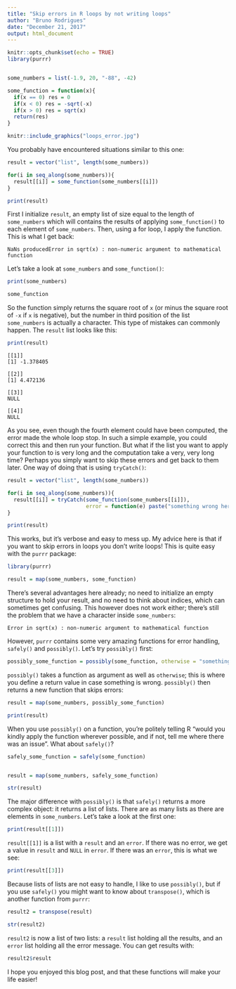 ```yaml
---
title: "Skip errors in R loops by not writing loops"
author: "Bruno Rodrigues"
date: "December 21, 2017"
output: html_document
---
```


```r
knitr::opts_chunk$set(echo = TRUE)
library(purrr)


some_numbers = list(-1.9, 20, "-88", -42)

some_function = function(x){
  if(x == 0) res = 0
  if(x < 0) res = -sqrt(-x)
  if(x > 0) res = sqrt(x)
  return(res)
}
```

```r
knitr::include_graphics("loops_error.jpg")
```

You probably have encountered situations similar to this one:

```r
result = vector("list", length(some_numbers))

for(i in seq_along(some_numbers)){
  result[[i]] = some_function(some_numbers[[i]])
}

print(result)
```

First I initialize `result`, an empty list of size equal to the length of `some_numbers` which will
contains the results of applying `some_function()` to each element of `some_numbers`. Then, using
a for loop, I apply the function. This is what I get back:

```
NaNs producedError in sqrt(x) : non-numeric argument to mathematical function
```

Let's take a look at `some_numbers` and `some_function()`:

```r
print(some_numbers)

some_function
```

So the function simply returns the square root of `x` (or minus the square root of `-x` if `x`
is negative), but the number in third position of the list `some_numbers` is actually a character.
This type of mistakes can commonly happen. The `result` list looks like this:

```r
print(result)
```

```
[[1]]
[1] -1.378405

[[2]]
[1] 4.472136

[[3]]
NULL

[[4]]
NULL
```

As you see, even though the fourth element could have been computed, the error made the whole loop
stop. In such a simple example, you could correct this and then run your function. But what if the list
you want to apply your function to is very long and the computation take a very, very long time? Perhaps
you simply want to skip these errors and get back to them later. One way of doing that is using
`tryCatch()`:

```r
result = vector("list", length(some_numbers))

for(i in seq_along(some_numbers)){
  result[[i]] = tryCatch(some_function(some_numbers[[i]]), 
                         error = function(e) paste("something wrong here"))
}

print(result)
```

This works, but it's verbose and easy to mess up. My advice here is that if you want to skip errors 
in loops you don't write loops! This is quite easy with the `purrr` package:

```r
library(purrr)

result = map(some_numbers, some_function)
```

There's several advantages here already; no need to initialize an empty structure to hold your 
result, and no need to think about indices, which can sometimes get confusing. This however does
not work either; there's still the problem that we have a character inside `some_numbers`:


```
Error in sqrt(x) : non-numeric argument to mathematical function
```

However, `purrr` contains some very amazing functions for error handling, `safely()` and 
`possibly()`. Let's try `possibly()` first:

```r
possibly_some_function = possibly(some_function, otherwise = "something wrong here")
```

`possibly()` takes a function as argument as well as `otherwise`; this is where you define a return 
value in case something is wrong. `possibly()` then returns a new function that skips errors:

```r
result = map(some_numbers, possibly_some_function)

print(result)
```

When you use `possibly()` on a function, you're politely telling R "would you kindly apply the
function wherever possible, and if not, tell me where there was an issue". What about `safely()`?

```r
safely_some_function = safely(some_function)


result = map(some_numbers, safely_some_function)

str(result)
```

The major difference with `possibly()` is that `safely()` returns a more complex object: it returns 
a list of lists. There are as many lists as there are elements in `some_numbers`. Let's take a look
at the first one:

```r
print(result[[1]])
```

`result[[1]]` is a list with a `result` and an `error`. If there was no error, we get a value in `result`
and `NULL` in `error`. If there was an `error`, this is what we see:


```r
print(result[[3]])
```

Because lists of lists are not easy to handle, I like to use `possibly()`, but if you use `safely()`
you might want to know about `transpose()`, which is another function from `purrr`:

```r
result2 = transpose(result)

str(result2)
```

`result2` is now a list of two lists: a `result` list holding all the results, and an `error` list
holding all the error message. You can get results with:

```r
result2$result
```

I hope you enjoyed this blog post, and that these functions will make your life easier!

